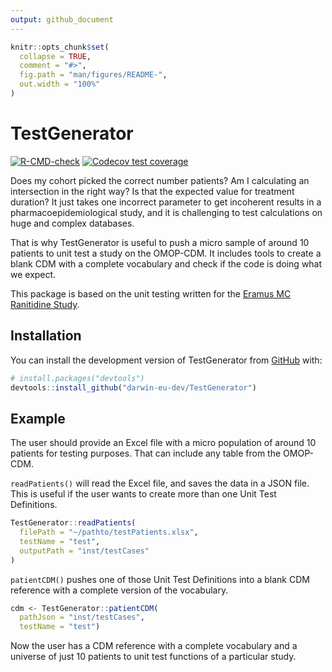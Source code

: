 ```yaml
---
output: github_document
---
```


<!-- README.md is generated from README.Rmd. Please edit that file -->

```r
knitr::opts_chunk$set(
  collapse = TRUE,
  comment = "#>",
  fig.path = "man/figures/README-",
  out.width = "100%"
)
```

# TestGenerator

<!-- badges: start -->
[![R-CMD-check](https://github.com/darwin-eu-dev/TestGenerator/actions/workflows/R-CMD-check.yaml/badge.svg)](https://github.com/darwin-eu-dev/TestGenerator/actions/workflows/R-CMD-check.yaml)
[![Codecov test coverage](https://codecov.io/github/darwin-eu-dev/TestGenerator/branch/main/graph/badge.svg)](https://app.codecov.io/github/darwin-eu-dev/TestGenerator?branch=main)
<!-- badges: end -->

Does my cohort picked the correct number patients? Am I calculating an intersection in the right way? Is that the expected value for treatment duration? It just takes one incorrect parameter to get incoherent results in a pharmacoepidemiological study, and it is challenging to test calculations on huge and complex databases. 

That is why TestGenerator is useful to push a micro sample of around 10 patients to unit test a study on the OMOP-CDM. It includes tools to create a blank CDM with a complete vocabulary and check if the code is doing what we expect. 

This package is based on the unit testing written for the [Eramus MC Ranitidine Study](https://github.com/mi-erasmusmc/RanitidineStudy/blob/master/unitTesting_README.md).

## Installation

You can install the development version of TestGenerator from [GitHub](https://github.com/) with:

```r
# install.packages("devtools")
devtools::install_github("darwin-eu-dev/TestGenerator")
```

## Example

The user should provide an Excel file with a micro population of around 10 patients for testing purposes. That can include any table from the OMOP-CDM. 

`readPatients()` will read the Excel file, and saves the data in a JSON file. This is useful if the user wants to create more than one Unit Test Definitions. 

```r
TestGenerator::readPatients(
  filePath = "~/pathto/testPatients.xlsx",
  testName = "test",
  outputPath = "inst/testCases"
)

```

`patientCDM()` pushes one of those Unit Test Definitions into a blank CDM reference with a complete version of the vocabulary.

```r
cdm <- TestGenerator::patientCDM(
  pathJson = "inst/testCases", 
  testName = "test")

```

Now the user has a CDM reference with a complete vocabulary and a universe of just 10 patients to unit test functions of a particular study. 
